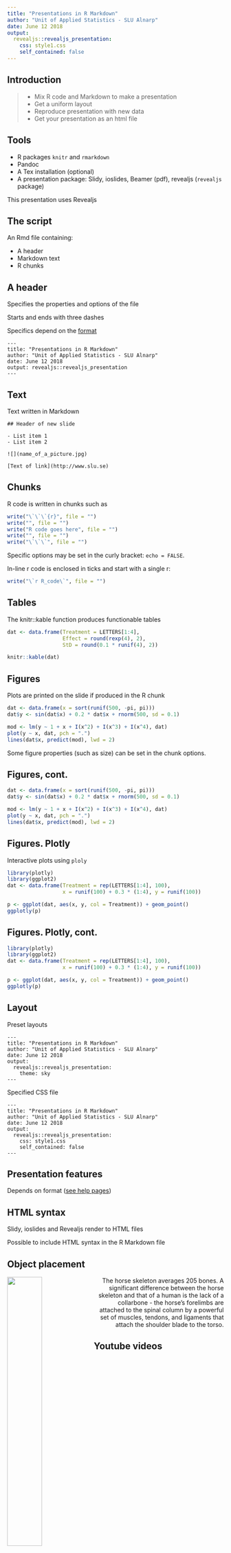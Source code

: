 ```yaml
---
title: "Presentations in R Markdown"
author: "Unit of Applied Statistics - SLU Alnarp"
date: June 12 2018
output:
  revealjs::revealjs_presentation:
    css: style1.css
    self_contained: false
---
```


## Introduction

>- Mix R code and Markdown to make a presentation
>- Get a uniform layout
>- Reproduce presentation with new data
>- Get your presentation as an html file

## Tools

- R packages `knitr` and `rmarkdown`
- Pandoc
- A Tex installation (optional)
- A presentation package: Slidy, ioslides, Beamer (pdf), revealjs (`revealjs` package)

This presentation uses Revealjs

## The script

An Rmd file containing:

- A header
- Markdown text
- R chunks

## A header

Specifies the properties and options of the file

Starts and ends with three dashes

Specifics depend on the [format](https://rmarkdown.rstudio.com/formats.html)

```
---
title: "Presentations in R Markdown"
author: "Unit of Applied Statistics - SLU Alnarp"
date: June 12 2018
output: revealjs::revealjs_presentation
---
```

## Text

Text written in Markdown

```
## Header of new slide

- List item 1
- List item 2

![](name_of_a_picture.jpg)

[Text of link](http://www.slu.se)
```

## Chunks

R code is written in chunks such as

```r
write("\`\`\`{r}", file = "")
write("", file = "")
write("R code goes here", file = "")
write("", file = "")
write("\`\`\`", file = "")
```

Specific options may be set in the curly bracket: `echo = FALSE`.

In-line r code is enclosed in ticks and start with a single r:

```r
write("\`r R_code\`", file = "")
```

## Tables

The knitr::kable function produces functionable tables

```r
dat <- data.frame(Treatment = LETTERS[1:4], 
                  Effect = round(rexp(4), 2), 
                  StD = round(0.1 * runif(4), 2))

knitr::kable(dat)
```

## Figures

Plots are printed on the slide if produced in the R chunk

```r
dat <- data.frame(x = sort(runif(500, -pi, pi)))
dat$y <- sin(dat$x) + 0.2 * dat$x + rnorm(500, sd = 0.1)

mod <- lm(y ~ 1 + x + I(x^2) + I(x^3) + I(x^4), dat)
plot(y ~ x, dat, pch = ".")
lines(dat$x, predict(mod), lwd = 2)
```

Some figure properties (such as size) can be set in the chunk options.

## Figures, cont.

```r
dat <- data.frame(x = sort(runif(500, -pi, pi)))
dat$y <- sin(dat$x) + 0.2 * dat$x + rnorm(500, sd = 0.1)

mod <- lm(y ~ 1 + x + I(x^2) + I(x^3) + I(x^4), dat)
plot(y ~ x, dat, pch = ".")
lines(dat$x, predict(mod), lwd = 2)
```


## Figures. Plotly

Interactive plots using `ploly`

```r
library(plotly)
library(ggplot2)
dat <- data.frame(Treatment = rep(LETTERS[1:4], 100),
                  x = runif(100) + 0.3 * (1:4), y = runif(100))

p <- ggplot(dat, aes(x, y, col = Treatment)) + geom_point()
ggplotly(p)
```

## Figures. Plotly, cont.


```r
library(plotly)
library(ggplot2)
dat <- data.frame(Treatment = rep(LETTERS[1:4], 100),
                  x = runif(100) + 0.3 * (1:4), y = runif(100))

p <- ggplot(dat, aes(x, y, col = Treatment)) + geom_point()
ggplotly(p)
```

## Layout

Preset layouts

```
---
title: "Presentations in R Markdown"
author: "Unit of Applied Statistics - SLU Alnarp"
date: June 12 2018
output: 
  revealjs::revealjs_presentation:
    theme: sky
---
```

Specified CSS file

```
---
title: "Presentations in R Markdown"
author: "Unit of Applied Statistics - SLU Alnarp"
date: June 12 2018
output:
  revealjs::revealjs_presentation:
    css: style1.css
    self_contained: false
---
```

## Presentation features

Depends on format ([see help pages](https://rmarkdown.rstudio.com/formats.html))

## HTML syntax

Slidy, ioslides and Revealjs render to HTML files

Possible to include HTML syntax in the R Markdown file

## Object placement

<img src="bild.jpg" style="float:left;width:40%;">

<p style="text-align:right;">
The horse skeleton averages 205 bones. A significant difference between the horse skeleton and that of a human is the lack of a collarbone - the horse's forelimbs are attached to the spinal column by a powerful set of muscles, tendons, and ligaments that attach the shoulder blade to the torso.
</p>

## Youtube videos

<iframe width="560" height="315" src="https://www.youtube.com/embed/cI3gZJHJbZc?rel=0&amp;start=109" frameborder="0" allow="autoplay; encrypted-media" allowfullscreen></iframe>

## Interactive HTML objects

<iframe src="var6maxNbInfmaxDInf.html" style="position:relative;height:600px;width:650px;">
</iframe>